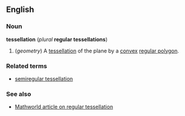 ==English==
===Noun===
'''tessellation''' (''plural'' '''regular tessellations''')

#(''geometry'') A [[tessellation]] of the plane by a [[convex]] [[regular polygon]].

===Related terms===
*[[semiregular tessellation]]

===See also===
*[http://mathworld.wolfram.com/RegularTessellation.html Mathworld article on regular tessellation]